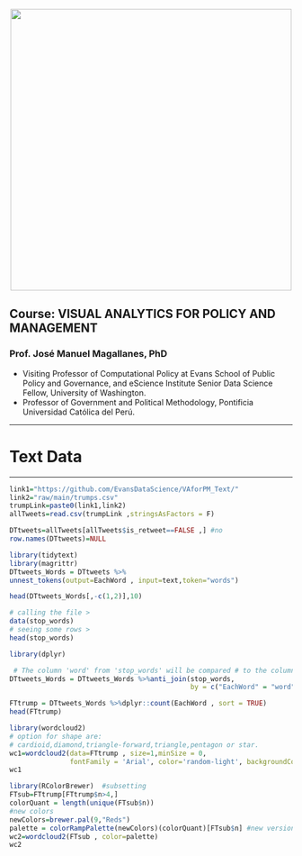 <br> 
<center><img src="http://i.imgur.com/sSaOozN.png" width="500"></center>


## Course: VISUAL ANALYTICS FOR POLICY AND MANAGEMENT

### Prof. José Manuel Magallanes, PhD 
* Visiting Professor of Computational Policy at Evans School of Public Policy and Governance, and eScience Institute Senior Data Science Fellow, University of Washington.
* Professor of Government and Political Methodology, Pontificia Universidad Católica del Perú. 


_____


# Text Data
_____


```r
link1="https://github.com/EvansDataScience/VAforPM_Text/"
link2="raw/main/trumps.csv"
trumpLink=paste0(link1,link2)
allTweets=read.csv(trumpLink ,stringsAsFactors = F)
```

```r
DTtweets=allTweets[allTweets$is_retweet==FALSE ,] #no
row.names(DTtweets)=NULL
```

```r
library(tidytext) 
library(magrittr) 
DTtweets_Words = DTtweets %>%
unnest_tokens(output=EachWord , input=text,token="words")

head(DTtweets_Words[,-c(1,2)],10)
```
```r
# calling the file > 
data(stop_words)
# seeing some rows > 
head(stop_words)
```

```r
library(dplyr)

 # The column 'word' from 'stop_words' will be compared # to the column 'EachWord' in 'DTtweets_Words' 
DTtweets_Words = DTtweets_Words %>%anti_join(stop_words,
                                             by = c("EachWord" = "word"))
```


```r
FTtrump = DTtweets_Words %>%dplyr::count(EachWord , sort = TRUE)
head(FTtrump)
```

```r
library(wordcloud2)
# option for shape are:
# cardioid,diamond,triangle-forward,triangle,pentagon or star.
wc1=wordcloud2(data=FTtrump , size=1,minSize = 0,
               fontFamily = 'Arial', color='random-light', backgroundColor = "white", shape = 'circle')
wc1
```
```r
library(RColorBrewer)  #subsetting
FTsub=FTtrump[FTtrump$n>4,]
colorQuant = length(unique(FTsub$n))
#new colors
newColors=brewer.pal(9,"Reds")
palette = colorRampPalette(newColors)(colorQuant)[FTsub$n] #new version
wc2=wordcloud2(FTsub , color=palette)
wc2
```

